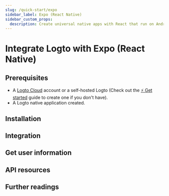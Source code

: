```yaml
---
slug: /quick-start/expo
sidebar_label: Expo (React Native)
sidebar_custom_props:
  description: Create universal native apps with React that run on Android, iOS, and the web.
---
```




# Integrate Logto with Expo (React Native)

<GuideTip />

## Prerequisites

- A [Logto Cloud](https://cloud.logto.io) account or a self-hosted Logto (Check out the [⚡ Get started](/docs/tutorials/get-started/) guide to create one if you don't have).
- A Logto native application created.

## Installation

<Installation />

## Integration

<Integration />

## Get user information

<GetUserInformation />

## API resources

<ApiResources />

## Further readings

<FurtherReadings />

